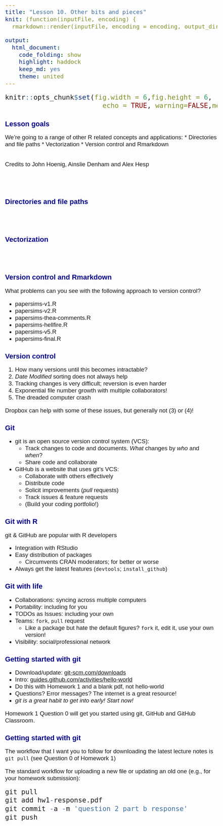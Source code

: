 ```yaml
---
title: "Lesson 10. Other bits and pieces"
knit: (function(inputFile, encoding) {
  rmarkdown::render(inputFile, encoding = encoding, output_dir = "C:/Matias/Cursos/2019_Mexico/htmls") })

output: 
  html_document:
    code_folding: show
    highlight: haddock
    keep_md: yes
    theme: united
---
```


<style type="text/css">
h1.title {
  font-size: 30px;
    color: Maroon;
  text-align: center;
          }
h3.subtitle {
  font-size: 22px;
    color: Maroon;
  text-align: center;
            }
h4.author { 
    font-size: 24px;
      color: FireBrick;
  text-align: center;
          }
h4.date { 
  font-size: 18px;
  text-align: center;
        }
h1{
  font-size: 22px;
  color: DarkBlue;
  }
h2{
  font-size: 20px;
  color: Blue;
  }
h3{
  font-size: 18px;
  color: SteelBlue;
  }
body{
    font-family: Helvetica;
    font-size: 14pt;
    }
code.r{
  font-size: 16pt;
      }
pre {
  font-size: 16pt;
}
</style>


```r
knitr::opts_chunk$set(fig.width = 6,fig.height = 6,
                        echo = TRUE, warning=FALSE,message=FALSE)
```
# Lesson goals
We're going to a range of other R related concepts and applications:
* Directories and file paths
* Vectorization
* Version control and Rmarkdown

<br>
Credits to John Hoenig, Ainslie Denham and Alex Hesp
<br><br>


<br>

# Directories and file paths


<br><br>

# Vectorization



<br><br>


# Version control and Rmarkdown

What problems can you see with the following approach to version control?

- papersims-v1.R
- papersims-v2.R
- papersims-thea-comments.R
- papersims-hellfire.R
- papersims-v5.R
- papersims-final.R


# Version control

1. How many versions until this becomes intractable?
2. *Date Modified* sorting does not always help
3. Tracking changes is very difficult; reversion is even harder
4. Exponential file number growth with multiple collaborators!
5. The dreaded computer crash

Dropbox can help with some of these issues, but generally not (3) or (4)!

# Git

- git is an open source version control system (VCS):
    - Track changes to code and documents. *What* changes by *who* and *when*?
    - Share code and collaborate
- GitHub is a website that uses git's VCS:
    - Collaborate with others effectively
    - Distribute code
    - Solicit improvements (*pull* requests)
    - Track issues & feature requests
    - (Build your coding portfolio!)

# Git with R

git & GitHub are popular with R developers

- Integration with RStudio
- Easy distribution of packages
    - Circumvents CRAN moderators; for better or worse
- Always get the latest features (`devtools`; `install_github`)

# Git with life

- Collaborations: syncing across multiple computers
- Portability: including for you
- TODOs as Issues: including your own
- Teams: `fork`, `pull` request
    - Like a package but hate the default figures? `fork` it, edit it, use your own version!
- Visibility: social/professional network

# Getting started with git

- Download/update: [git-scm.com/downloads](git-scm.com/downloads)
- Intro: [guides.github.com/activities/hello-world](guides.github.com/activities/hello-world)
- Do this with Homework 1 and a blank pdf, not hello-world
- Questions? Error messages? The internet is a great resource!
- *git is a great habit to get into early! Start now!*

Homework 1 Question 0 will get you started using git, GitHub and GitHub Classroom.

# Getting started with git

The workflow that I want you to follow for downloading the latest lecture notes is `git pull` (see Question 0 of Homework 1)

The standard workflow for uploading a new file or updating an old one (e.g., for your homework submission):

```r
git pull
git add hw1-response.pdf
git commit -a -m 'question 2 part b response'
git push
```
